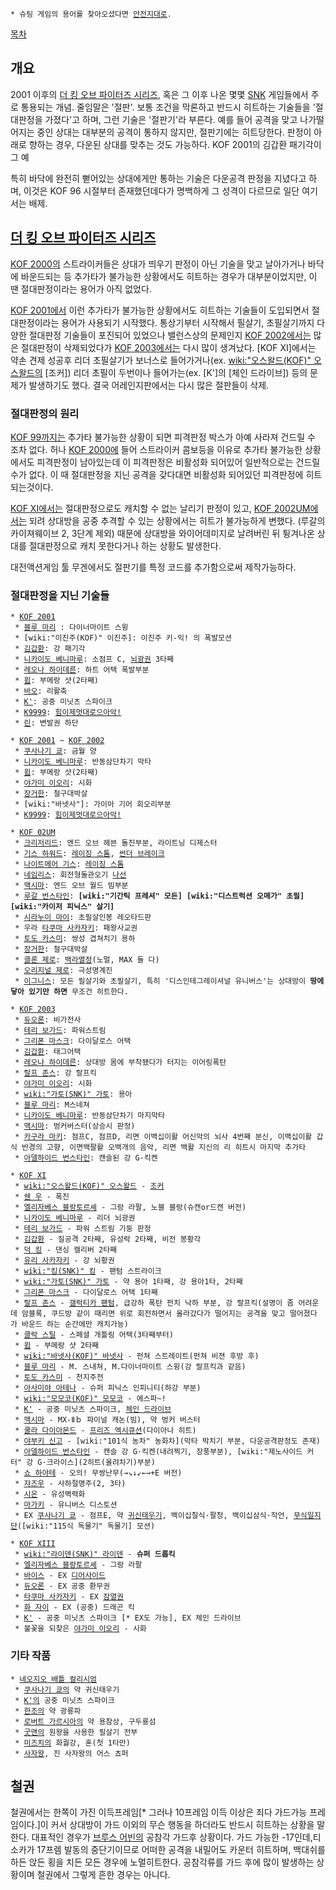  * 슈팅 게임의 용어를 찾아오셨다면 [[안전지대]]로.

[[목차]]

== 개요 ==
2001 이후의 [[더 킹 오브 파이터즈 시리즈]], 혹은 그 이후 나온 몇몇 [[SNK]] 게임들에서 주로 통용되는 개념. 줄임말은 '절판'. 보통 조건을 막론하고 반드시 히트하는 기술들을 '절대판정을 가졌다'고 하며, 그런 기술은 '절판기'라 부른다. 예를 들어 공격을 맞고 나가떨어지는 중인 상대는 대부분의 공격이 통하지 않지만, 절판기에는 히트당한다. 판정이 아래로 향하는 경우, 다운된 상대를 맞추는 것도 가능하다. KOF 2001의 김갑환 패기각이 그 예

특히 바닥에 완전히 뻗어있는 상대에게만 통하는 기술은 다운공격 판정을 지녔다고 하며, 이것은 KOF 96 시절부터 존재했던데다가 명백하게 그 성격이 다르므로 일단 여기서는 배제.

== [[더 킹 오브 파이터즈 시리즈]] ==
[[KOF 2000]]의 스트라이커들은 상대가 띄우기 판정이 아닌 기술을 맞고 날아가거나 바닥에 바운드되는 등 추가타가 불가능한 상황에서도 히트하는 경우가 대부분이었지만, 이 땐 절대판정이라는 용어가 아직 없었다.

[[KOF 2001]]에서 이런 추가타가 불가능한 상황에서도 히트하는 기술들이 도입되면서 절대판정이라는 용어가 사용되기 시작했다. 통상기부터 시작해서 필살기, 초필살기까지 다양한 절대판정 기술들이 포진되어 있었으나 밸런스상의 문제인지 [[KOF 2002]]에서는 많은 절대판정이 삭제되었다가 [[KOF 2003]]에서는 다시 많이 생겨났다. [KOF XI]에서는 약손 견제 성공후 리더 초필살기가 보너스로 들어가거나(ex. [[wiki:"오스왈드(KOF)" 오스왈드]]의 [조커]) 리더 초필이 두번이나 들어가는(ex. [K']의 [체인 드라이브]) 등의 문제가 발생하기도 했다. 결국 어레인지판에서는 다시 많은 절판들이 삭제.


=== 절대판정의 원리 ===

[[KOF 99]]까지는 추가타 불가능한 상황이 되면 피격판정 박스가 아예 사라져 건드릴 수 조차 없다. 허나 [[KOF 2000]]에 들어 스트라이커 콤보등을 이유로 추가타 불가능한 상황에서도 피격판정이 남아있는데 이 피격판정은 비활성화 되어있어 일반적으로는 건드릴 수가 없다. 이 때 절대판정을 지닌 공격을 갖다대면 비활성화 되어있던 피격판정에 히트되는것이다.

[[KOF XI]]에서는 절대판정으로도 캐치할 수 없는 날리기 판정이 있고, [[KOF 2002UM]]에서는 되려 상대방을 공중 추격할 수 있는 상황에서는 히트가 불가능하게 변했다. (루갈의 카이져웨이브 2, 3단계 제외) 때문에 상대방을 와이어데미지로 날려버린 뒤 튕겨나온 상대를 절대판정으로 캐치 못한다거나 하는 상황도 발생한다.

대전액션게임 툴 무겐에서도 절판기를 특정 코드를 추가함으로써 제작가능하다.

=== 절대판정을 지닌 기술들 ===


 * [[KOF 2001]]
  * [[블루 마리]] : 다이너마이트 스윙
  * [wiki:"이진주(KOF)" 이진주]: 이진주 키-익! 의 폭발모션
  * [[김갑환]]: 강 패기각
  * [[니카이도 베니마루]]: 소점프 C, [[뇌광권]] 3타째
  * [[레오나 하이데른]]: 하트 어택 폭발부분
  * [[윕]]: 부메랑 샷(2타째)
  * [[바오]]: 리활축
  * [[K']]: 공중 미닛츠 스파이크
  * [[K9999]]: [[힘이제멋대로으아악!]]
  * [[린]]: 변발권 하단

 * [[KOF 2001]] ~ [[KOF 2002]]
  * [[쿠사나기 쿄]]: 금월 양
  * [[니카이도 베니마루]]: 반동삼단차기 막타
  * [[윕]]: 부메랑 샷(2타째)
  * [[야가미 이오리]]: 시화 
  * [[장거한]]: 철구대박살
  * [wiki:"바넷사"]: 가이아 기어 회오리부분
  * [[K9999]]: [[힘이제멋대로으아악!]]

 * [[KOF 02UM]]  
  * [[크리저리드]]: 엔드 오브 헤븐 돌진부분, 라이트닝 디제스터
  * [[기스 하워드]]: [[레이징 스톰]], [[썬더 브레이크]]  
  * [[나이트메어 기스]]: [[레이징 스톰]] 
  * [[네임리스]]: 회전형돌관오기 [[나선]] 
  * [[맥시마]]: 엔드 오브 월드 빔부분
  * [[루갈 번스타인]]: '''[wiki:"기간틱 프레셔" 모든] [wiki:"디스트럭션 오메가" 초필][wiki:"카이저 피닉스" 살기]'''
  * [[시라누이 마이]]: 초필살인봉 레오타드판
  * 우라 [[타쿠마 사카자키]]: 패왕사교권
  * [[토도 카스미]]: 쌍성 겹쳐치기 용하
  * [[장거한]]: 철구대박살
  * [[클론 제로]]: [[백라멸정]](노멀, MAX 둘 다) 
  * [[오리지널 제로]]: 극성명계진
  * [[이그니스]]: 모든 필살기와 초필살기, 특히 '디스인테그레이셔널 유니버스'는 상대방이 '''땅에 닿아 있기만 하면''' 무조건 히트한다.

 * [[KOF 2003]] 
  * [[듀오론]]: 비가전사 
  * [[테리 보가드]]: 파워스트림 
  * [[그리폰 마스크]]: 다이달로스 어택
  * [[김갑환]]: 태그어택 
  * [[레오나 하이데른]]: 상대방 몸에 부착됐다가 터지는 이어링폭탄
  * [[랄프 존스]]: 강 랄프킥  
  * [[야가미 이오리]]: 시화 
  * [[wiki:"가토(SNK)" 가토]]: 용아
  * [[블루 마리]]: M스네쳐
  * [[니카이도 베니마루]]: 반동삼단차기 마지막타 
  * [[맥시마]]: 벙커버스터(상승시 판정) 
  * [[카구라 마키]]: 점프C, 점프D, 리면 이백십이활 어신악의 뇌사 4번째 분신, 이백십이활 갑식 반경의 고향, 이면백팔활 오백개의 음악, 리면 백활 지신의 리 히트시 마지막 추가타
  * [[아델하이드 번스타인]]: 캔슬된 강 G·킥켄

 * [[KOF XI]] 
  * [[wiki:"오스왈드(KOF)" 오스왈드]] - [[조커]]
  * [[쉔 우]] - 폭진
  * [[엘리자베스 블랑토르셰]] - 그랑 라팔, 노블 블랑(슈캔or드캔 버전)
  * [[니카이도 베니마루]] - 리더 뇌광권
  * [[테리 보가드]] - 파워 스트림 기둥 판정
  * [[김갑환]] - 질공격 2타째, 유성락 2타째, 비전 봉황각
  * [[덕 킹]] - 댄싱 캘리버 2타째
  * [[유리 사카자키]] - 강 뇌황권
  * [[wiki:"킹(SNK)" 킹]] - 팬텀 스트라이크
  * [[wiki:"가토(SNK)" 가토]] - 약 용아 1타째, 강 용아1타, 2타째
  * [[그리폰 마스크]] - 다이달로스 어택 1타째
  * [[랄프 존스]] - [[갤럭티카 팬텀]], 급강하 폭탄 펀치 낙하 부분, 강 랄프킥(설명이 좀 어려운데 암블록, 쿠드방 같이 때리면 위로 회전하면서 올라갔다가 떨어지는 공격을 맞고 떨어졌다가 바운드 하는 순간에만 캐치가능)
  * [[클락 스틸]] - 스페셜 개틀링 어택(3타째부터)
  * [[윕]] - 부메랑 샷 2타째
  * [[wiki:"바넷사(KOF)" 바넷사]] - 펀쳐 스트레이트(펀쳐 비젼 후방 후)
  * [[블루 마리]] - M. 스내쳐, M.다이너마이트 스윙(강 랄프킥과 같음)
  * [[토도 카스미]] - 천지주전
  * [[아사미야 아테나]] - 슈퍼 피닉스 인피니티(하강 부분)
  * [[wiki:"모모코(KOF)" 모모코]] - 에스파~!
  * [[K']] - 공중 미닛츠 스파이크, [[체인 드라이브]]
  * [[맥시마]] - MX-Ⅱｂ 파이널 캐논(빔), 약 벙커 버스터
  * [[쿨라 다이아몬드]] - [[프리즈 엑시큐션]](다이아나 히트)
  * [[야부키 신고]] - [wiki:"101식 농차" 농화차](막타 박치기 부분, 다운공격판정도 존재)
  * [[아델하이드 번스타인]] - 캔슬 강 G·킥켄(내려찍기, 장풍부분), [wiki:"제노사이드 커터" 강 G·크라이스](2히트(올려차기)부분)
  * [[쇼 하야테]] - 오의! 무쌍난무(→↘↓↙←→+E 버전)
  * [[쟈즈우]] - 사하절명주(2, 3타)
  * [[시온]] - 유성벽력화
  * [[마가키]] - 유니버스 디스토션
  * EX [[쿠사나기 쿄]] - 점프E, 약 [[귀신태우기]], 백이십칠식·팔청, 백이십삼식·작언, [[무식]]일지단([wiki:"115식 독물기" 독물기] 모션)

 * [[KOF XIII]]
  * [[wiki:"라이덴(SNK)" 라이덴]] - '''슈퍼 드롭킥'''
  * [[엘리자베스 블랑토르셰]] - 그랑 라팔
  * [[바이스(KOF)|바이스]] - EX [[디어사이드]]
  * [[듀오론]] - EX 공중 환무권
  * [[타쿠마 사카자키]] - EX [[잠열권]]
  * [[화 자이]] - EX (공중) 드래곤 킥
  * [[K']] - 공중 미닛츠 스파이크 [* EX도 가능], EX 체인 드라이브
  * 불꽃을 되찾은 [[야가미 이오리]] - 시화

=== 기타 작품 ===
 * [[네오지오 배틀 컬리시엄]] 
  * [[쿠사나기 쿄]]의 약 귀신태우기
  * [[K']]의 공중 미닛츠 스파이크
  * [[한조]]의 약 광룡파
  * [[로버트 가르시아]]의 약 용참상, 구두룡섬
  * [[굿맨]]의 원왕을 사용한 필살기 전부 
  * [[미즈치]]의 화궐강, 혼(첫 1타만)
  * [[사자왕]], 진 사자왕의 어스 쵸퍼


== 철권 ==
철권에서는 한쪽이 가진 이득프레임[* 그러나 10프레임 이득 이상은 죄다 가드가능 프레임이다.]이 커서 상대방이 가드 이외의 무슨 행동을 하더라도 반드시 히트하는 상황을 말한다. 대표적인 경우가 [[브루스 어빈]]의 공참각 가드후 상황이다. 가드 가능한 -17인데,티소카가 17프렘 발동의 중단기이므로 어떠한 공격을 내밀어도 카운터 히트하며, 백대쉬를 하든 앉든 횡을 치든 모든 경우에 노멀히트한다. 공참각류를 가드 후에 많이 발생하는 상황이며 철권에서 그렇게 흔한 경우는 아니다.
